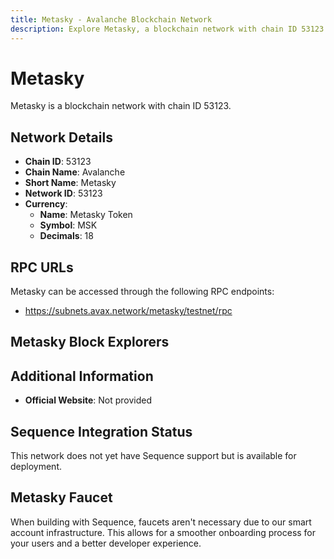 ```yaml
--- 
title: Metasky - Avalanche Blockchain Network
description: Explore Metasky, a blockchain network with chain ID 53123. Learn about its native currency, Metasky Token, and how to interact with the network.
---
```


# Metasky

Metasky is a blockchain network with chain ID 53123.

## Network Details

- **Chain ID**: 53123
- **Chain Name**: Avalanche
- **Short Name**: Metasky
- **Network ID**: 53123
- **Currency**: 
  - **Name**: Metasky Token
  - **Symbol**: MSK
  - **Decimals**: 18

## RPC URLs

Metasky can be accessed through the following RPC endpoints:

- https://subnets.avax.network/metasky/testnet/rpc

## Metasky Block Explorers



## Additional Information

- **Official Website**: Not provided

## Sequence Integration Status

This network does not yet have Sequence support but is available for deployment.

## Metasky Faucet

When building with Sequence, faucets aren't necessary due to our smart account infrastructure. This allows for a smoother onboarding process for your users and a better developer experience.
